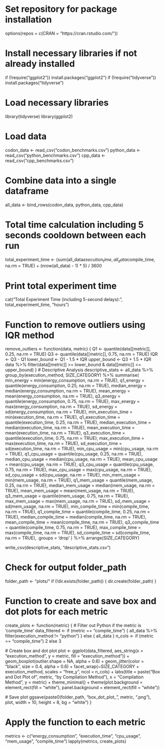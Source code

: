 # Set repository for package installation
options(repos = c(CRAN = "https://cran.rstudio.com/"))

# Install necessary libraries if not already installed
if (!require("ggplot2")) install.packages("ggplot2")
if (!require("tidyverse")) install.packages("tidyverse")

# Load necessary libraries
library(tidyverse)
library(ggplot2)

# Load data
codon_data <- read_csv("codon_benchmarks.csv")
python_data <- read_csv("python_benchmarks.csv")
cpp_data <- read_csv("cpp_benchmarks.csv")

# Combine data into a single dataframe
all_data <- bind_rows(codon_data, python_data, cpp_data)

# Total time calculation including 5 seconds cooldown between each run
total_experiment_time <- (sum(all_data$execution_time, all_data$compile_time, na.rm = TRUE) + (nrow(all_data) - 1) * 5) / 3600

# Print total experiment time
cat("Total Experiment Time (including 5-second delays):", total_experiment_time, "hours\n")

# Function to remove outliers using IQR method
remove_outliers <- function(data, metric) {
  Q1 <- quantile(data[[metric]], 0.25, na.rm = TRUE)
  Q3 <- quantile(data[[metric]], 0.75, na.rm = TRUE)
  IQR <- Q3 - Q1
  lower_bound <- Q1 - 1.5 * IQR
  upper_bound <- Q3 + 1.5 * IQR
  data %>% filter(data[[metric]] >= lower_bound & data[[metric]] <= upper_bound)
}
# Descriptive Analysis
descriptive_stats <- all_data %>%
  group_by(execution_method, SIZE_CATEGORY) %>%
  summarise(
    min_energy = min(energy_consumption, na.rm = TRUE),
    q1_energy = quantile(energy_consumption, 0.25, na.rm = TRUE),
    median_energy = median(energy_consumption, na.rm = TRUE),
    mean_energy = mean(energy_consumption, na.rm = TRUE),
    q3_energy = quantile(energy_consumption, 0.75, na.rm = TRUE),
    max_energy = max(energy_consumption, na.rm = TRUE),
    sd_energy = sd(energy_consumption, na.rm = TRUE),
    min_execution_time = min(execution_time, na.rm = TRUE),
    q1_execution_time = quantile(execution_time, 0.25, na.rm = TRUE),
    median_execution_time = median(execution_time, na.rm = TRUE),
    mean_execution_time = mean(execution_time, na.rm = TRUE),
    q3_execution_time = quantile(execution_time, 0.75, na.rm = TRUE),
    max_execution_time = max(execution_time, na.rm = TRUE),
    sd_execution_time = sd(execution_time, na.rm = TRUE),
    min_cpu_usage = min(cpu_usage, na.rm = TRUE),
    q1_cpu_usage = quantile(cpu_usage, 0.25, na.rm = TRUE),
    median_cpu_usage = median(cpu_usage, na.rm = TRUE),
    mean_cpu_usage = mean(cpu_usage, na.rm = TRUE),
    q3_cpu_usage = quantile(cpu_usage, 0.75, na.rm = TRUE),
    max_cpu_usage = max(cpu_usage, na.rm = TRUE),
    sd_cpu_usage = sd(cpu_usage, na.rm = TRUE),
    min_mem_usage = min(mem_usage, na.rm = TRUE),
    q1_mem_usage = quantile(mem_usage, 0.25, na.rm = TRUE),
    median_mem_usage = median(mem_usage, na.rm = TRUE),
    mean_mem_usage = mean(mem_usage, na.rm = TRUE),
    q3_mem_usage = quantile(mem_usage, 0.75, na.rm = TRUE),
    max_mem_usage = max(mem_usage, na.rm = TRUE),
    sd_mem_usage = sd(mem_usage, na.rm = TRUE),
    min_compile_time = min(compile_time, na.rm = TRUE),
    q1_compile_time = quantile(compile_time, 0.25, na.rm = TRUE),
    median_compile_time = median(compile_time, na.rm = TRUE),
    mean_compile_time = mean(compile_time, na.rm = TRUE),
    q3_compile_time = quantile(compile_time, 0.75, na.rm = TRUE),
    max_compile_time = max(compile_time, na.rm = TRUE),
    sd_compile_time = sd(compile_time, na.rm = TRUE),
    .groups = 'drop'
  ) %>%
  arrange(SIZE_CATEGORY)

write_csv(descriptive_stats, "descriptive_stats.csv")

# Check for output folder_path
folder_path <- "plots/"
if (!dir.exists(folder_path)) {
  dir.create(folder_path)
}

# Function to create and save box and dot plots for each metric
create_plots <- function(metric) {
  # Filter out Python if the metric is 'compile_time'
  data_filtered <- if (metric == "compile_time") {
    all_data %>% filter(execution_method != "python")
  } else {
    all_data
  }
  n_cols <- if (metric == "compile_time") 2 else 3  

  # Create box and dot plot
  plot <- ggplot(data_filtered, aes_string(x = "execution_method", y = metric, fill = "execution_method")) +
    geom_boxplot(outlier.shape = NA, alpha = 0.6) +
    geom_jitter(color = "black", size = 0.4, alpha = 0.6) +
    facet_wrap(~SIZE_CATEGORY + execution_method, scales = "free_y", ncol = n_cols) +
    labs(title = paste("Box and Dot Plot of", metric, "by Compilation Method"), x = "Compilation Method", y = metric) +
    theme_minimal() +
    theme(plot.background = element_rect(fill = "white"), panel.background = element_rect(fill = "white"))

  # Save plot
  ggsave(paste0(folder_path, "box_dot_plot_", metric, ".png"), plot, width = 10, height = 8, bg = "white")
}

# Apply the function to each metric
metrics <- c("energy_consumption", "execution_time", "cpu_usage", "mem_usage", "compile_time")
lapply(metrics, create_plots)
